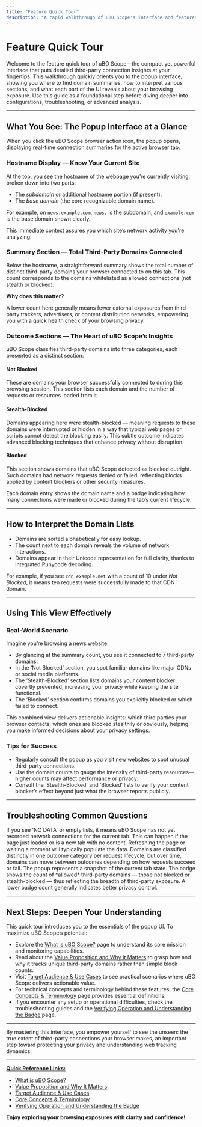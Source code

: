 ```yaml
---
title: "Feature Quick Tour"
description: "A rapid walkthrough of uBO Scope's interface and features—where to view domain summaries, how to interpret the popup, and what each section of the UI represents. Ideal as an orientation before deeper dives or troubleshooting."
---
```


# Feature Quick Tour

Welcome to the feature quick tour of uBO Scope—the compact yet powerful interface that puts detailed third-party connection insights at your fingertips. This walkthrough quickly orients you to the popup interface, showing you where to find domain summaries, how to interpret various sections, and what each part of the UI reveals about your browsing exposure. Use this guide as a foundational step before diving deeper into configurations, troubleshooting, or advanced analysis.

---

## What You See: The Popup Interface at a Glance

When you click the uBO Scope browser action icon, the popup opens, displaying real-time connection summaries for the active browser tab.

### Hostname Display — Know Your Current Site

At the top, you see the hostname of the webpage you’re currently visiting, broken down into two parts:

- The *subdomain* or additional hostname portion (if present).
- The *base domain* (the core recognizable domain name).

For example, on `news.example.com`, `news.` is the subdomain, and `example.com` is the base domain shown clearly.

This immediate context assures you which site’s network activity you're analyzing.

### Summary Section — Total Third-Party Domains Connected

Below the hostname, a straightforward summary shows the total number of distinct third-party domains your browser connected to on this tab. This count corresponds to the domains whitelisted as allowed connections (not stealth or blocked). 

**Why does this matter?**

A lower count here generally means fewer external exposures from third-party trackers, advertisers, or content distribution networks, empowering you with a quick health check of your browsing privacy.

### Outcome Sections — The Heart of uBO Scope’s Insights

uBO Scope classifies third-party domains into three categories, each presented as a distinct section:

#### Not Blocked
These are domains your browser successfully connected to during this browsing session. This section lists each domain and the number of requests or resources loaded from it.

#### Stealth-Blocked
Domains appearing here were stealth-blocked — meaning requests to these domains were interrupted or hidden in a way that typical web pages or scripts cannot detect the blocking easily. This subtle outcome indicates advanced blocking techniques that enhance privacy without disruption.

#### Blocked
This section shows domains that uBO Scope detected as blocked outright. Such domains had network requests denied or failed, reflecting blocks applied by content blockers or other security measures.

Each domain entry shows the domain name and a badge indicating how many connections were made or blocked during the tab’s current lifecycle.

---

## How to Interpret the Domain Lists

- Domains are sorted alphabetically for easy lookup.
- The count next to each domain reveals the volume of network interactions.
- Domains appear in their Unicode representation for full clarity, thanks to integrated Punycode decoding.

For example, if you see `cdn.example.net` with a count of 10 under _Not Blocked_, it means ten requests were successfully made to that CDN domain.

---

## Using This View Effectively

### Real-World Scenario
Imagine you’re browsing a news website. 

- By glancing at the summary count, you see it connected to 7 third-party domains.
- In the ‘Not Blocked’ section, you spot familiar domains like major CDNs or social media platforms.
- The ‘Stealth-Blocked’ section lists domains your content blocker covertly prevented, increasing your privacy while keeping the site functional.
- The ‘Blocked’ section confirms domains you explicitly blocked or which failed to connect.

This combined view delivers actionable insights: which third parties your browser contacts, which ones are blocked stealthily or obviously, helping you make informed decisions about your privacy settings.

### Tips for Success

- Regularly consult the popup as you visit new websites to spot unusual third-party connections.
- Use the domain counts to gauge the intensity of third-party resources—higher counts may affect performance or privacy.
- Consult the ‘Stealth-Blocked’ and ‘Blocked’ lists to verify your content blocker’s effect beyond just what the browser reports publicly.

---

## Troubleshooting Common Questions

<AccordionGroup title="Troubleshooting and FAQs">
<Accordion title="Why is the domain list sometimes empty or shows 'NO DATA'?">
If you see 'NO DATA' or empty lists, it means uBO Scope has not yet recorded network connections for the current tab. This can happen if the page just loaded or is a new tab with no content. Refreshing the page or waiting a moment will typically populate the data.
</Accordion>
<Accordion title="Why do some domains appear in multiple sections?">
Domains are classified distinctly in one outcome category per request lifecycle, but over time, domains can move between outcomes depending on how requests succeed or fail. The popup represents a snapshot of the current tab state.
</Accordion>
<Accordion title="What does the badge number on the browser action icon represent?">
The badge shows the count of *allowed* third-party domains — those not blocked or stealth-blocked — thus reflecting the breadth of third-party exposure. A lower badge count generally indicates better privacy control.
</Accordion>
</AccordionGroup>

---

## Next Steps: Deepen Your Understanding

This quick tour introduces you to the essentials of the popup UI. To maximize uBO Scope’s potential:

- Explore the [What is uBO Scope?](../product-introduction/what-is-ubo-scope) page to understand its core mission and monitoring capabilities.
- Read about the [Value Proposition and Why It Matters](../product-introduction/value-proposition-and-why-it-matters) to grasp how and why it tracks unique third-party domains rather than simple block counts.
- Visit [Target Audience & Use Cases](../product-introduction/target-audience-use-cases) to see practical scenarios where uBO Scope delivers actionable value.
- For technical concepts and terminology behind these features, the [Core Concepts & Terminology](../core-architecture-concepts/core-concepts-and-terminology) page provides essential definitions.
- If you encounter any setup or operational difficulties, check the troubleshooting guides and the [Verifying Operation and Understanding the Badge](../../getting-started/first-run-usage/validation-and-badge) page.

---

By mastering this interface, you empower yourself to see the unseen: the true extent of third-party connections your browser makes, an important step toward protecting your privacy and understanding web tracking dynamics.


---

<u>**Quick Reference Links:**</u>

- [What is uBO Scope?](../product-introduction/what-is-ubo-scope)
- [Value Proposition and Why It Matters](../product-introduction/value-proposition-and-why-it-matters)
- [Target Audience & Use Cases](../product-introduction/target-audience-use-cases)
- [Core Concepts & Terminology](../core-architecture-concepts/core-concepts-and-terminology)
- [Verifying Operation and Understanding the Badge](../../getting-started/first-run-usage/validation-and-badge)


**Enjoy exploring your browsing exposures with clarity and confidence!**